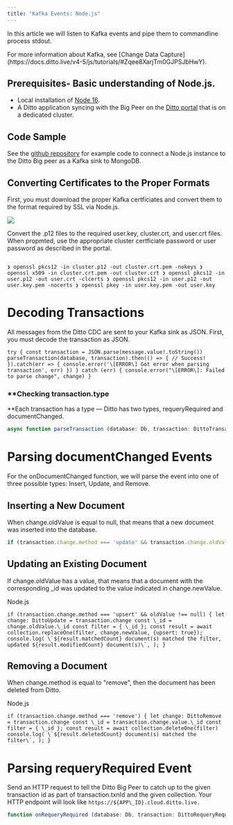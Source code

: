 ```yaml
---
title: "Kafka Events: Node.js"
---
```


In this article we will listen to Kafka events and pipe them to commandline process stdout.

<Info>
For more information about Kafka, see [Change Data Capture](https://docs.ditto.live/v4-5/js/tutorials/#Zqee8XarjTm0GJPSJbHwY)﻿.
</Info>

## Prerequisites- Basic understanding of Node.js.
- Local installation of [Node 16](https://nodejs.org/en "Node 16").
- A Ditto application syncing with the Big Peer on the [Ditto portal](https://portal.ditto.live/ "Ditto portal") that is on a dedicated cluster.

## Code Sample
See the [github repository](https://github.com/getditto/external-sync/tree/main/nodejs-mongo "github repository") for example code to connect a Node.js instance to the Ditto Big peer as a Kafka sink to MongoDB.

## Converting Certificates to the Proper Formats
First, you must download the proper Kafka certficiates and convert them to the format required by SSL via Node.js.

<Frame>
  <img src="/images/v4.5/image-56.png"/>
</Frame>

Convert the .p12 files to the required user.key, cluster.crt, and user.crt files. When propmted, use the appropriate cluster certficiate password or user password as described in the portal.

```

❯ openssl pkcs12 -in cluster.p12 -out cluster.crt.pem -nokeys ❯ openssl x509 -in cluster.crt.pem -out cluster.crt ❯ openssl pkcs12 -in user.p12 -out user.crt -clcerts ❯ openssl pkcs12 -in user.p12 -out user.key.pem -nocerts ❯ openssl pkey -in user.key.pem -out user.key
```
# Decoding Transactions
All messages from the Ditto CDC are sent to your Kafka sink as JSON. First, you must decode the transaction as JSON.

```
try { const transaction = JSON.parse(message.value!.toString()) parseTransaction(database, transaction).then(() => { // Success! }).catch(err => { console.error('\[ERROR\] Got error when parsing transaction', err) }) } catch (err) { console.error("\[ERROR\]: Failed to parse change", change) }
```
### **Checking transaction.type
**Each transaction has a type — Ditto has two types, requeryRequired and documentChanged.​


```Node.js
async function parseTransaction (database: Db, transaction: DittoTransaction) { const collectionName = transaction.collection const collection = database.collection(collectionName); switch (transaction.type) { case 'requeryRequired': onRequeryRequired() return; case 'documentChanged': onDocumentChanged() default: break; } }
```

# Parsing **documentChanged** Events
For the onDocumentChanged function, we will parse the event into one of three possible types: Insert, Update, and Remove.

## Inserting a New Document
When change.oldValue is equal to null, that means that a new document was inserted into the database.

```Node.js
if (transaction.change.method === 'update' && transaction.change.oldValue === null) { let change: DittoInsert = transaction.change const result = await collection.insertOne(change.newValue); console.log( \`A document was inserted with the \_id: ${result.insertedId}\`, ); }
```

## Updating an Existing Document
If change.oldValue has a value, that means that a document with the corresponding \_id was updated to the value indicated in change.newValue.​

Node.js

```
if (transaction.change.method === 'upsert' && oldValue !== null) { let change: DittoUpdate = transaction.change const \_id = change.oldValue.\_id const filter = { \_id }; const result = await collection.replaceOne(filter, change.newValue, {upsert: true}); console.log( \`${result.matchedCount} document(s) matched the filter, updated ${result.modifiedCount} document(s)\`, ); }
```
## Removing a Document
When change.method is equal to "remove", then the document has been deleted from Ditto.​

Node.js

```
if (transaction.change.method === 'remove') { let change: DittoRemove = transaction.change const \_id = transaction.change.value.\_id const filter = { \_id }; const result = await collection.deleteOne(filter) console.log( \`${result.deletedCount} document(s) matched the filter\`, ); }
```

# Parsing **requeryRequired** Event
Send an HTTP request to tell the Ditto Big Peer to catch up to the given transaction id as part of transaction.txnId and the given collection. Your HTTP endpoint will look like `https://${APP\_ID}.cloud.ditto.live.`

```Node.js
function onRequeryRequired (database: Db, transaction: DittoRequeryRequired) { const HTTP\_ENDPOINT = httpEndpoint + '/api/v3/store/find' for (const requeryDoc of transaction.documents) { const req = { method: 'post', url: HTTP\_ENDPOINT, headers: { 'Content-Type': 'application/json', 'X-DITTO-TXN-ID': transaction.txnId }, data: { "collection": transaction, "query": "true", "limit": 1 } } axios(req).then(function (response) { if (response.data.message) { // ERROR } else { for (const doc of response.data.documents) { // Insert updated docs const mongodbCollection = database.collection(requeryDoc.collectionName); let missingDocument = doc as DittoHTTPDocument mongodbCollection.replaceOne({\_id: missingDocument.id}, missingDocument) } } }).catch(err => { console.error(\`\[ERROR\]: HTTP find request ${req}\`) console.error(err) }); }
```
